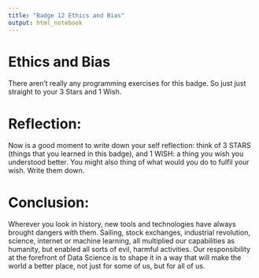 ```yaml
---
title: "Badge 12 Ethics and Bias"
output: html_notebook
---
```


# Ethics and Bias

There aren't really any programming exercises for this badge. So just just straight to your 3 Stars and 1 Wish.

# Reflection:

Now is a good moment to write down your self reflection: think of 3 STARS (things that you learned in this badge), and 1 WISH: a thing you wish you understood better. You might also thing of what would you do to fulfil your wish. Write them down.

# Conclusion:

Wherever you look in history, new tools and technologies have always brought dangers with them. Sailing, stock exchanges, industrial revolution, science, internet or machine learning, all multiplied our capabilities as humanity, but enabled all sorts of evil, harmful activities. Our responsibility at the forefront of Data Science is to shape it in a way that will make the world a better place, not just for some of us, but for all of us.